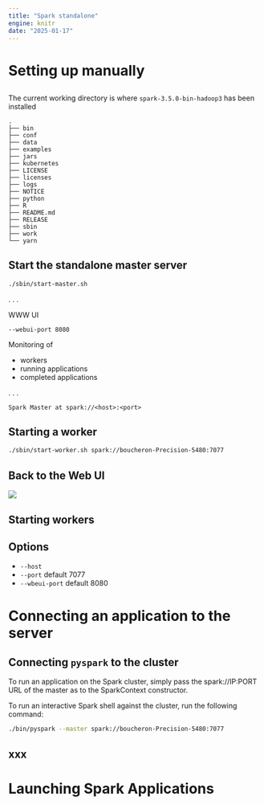 ```yaml
---
title: "Spark standalone"
engine: knitr
date: "2025-01-17"
---
```



# Setting up manually


## 

::: {.callout}
The current working directory is where `spark-3.5.0-bin-hadoop3` has been installed
:::

```.verbatim
.
├── bin
├── conf
├── data
├── examples
├── jars
├── kubernetes
├── LICENSE
├── licenses
├── logs
├── NOTICE
├── python
├── R
├── README.md
├── RELEASE
├── sbin
├── work
└── yarn
```

## Start the standalone master server 

```bash
./sbin/start-master.sh
```

. . . 

WWW UI 

```.verbatin
--webui-port 8080
```

Monitoring of 

- workers
- running applications
- completed applications

. . .

```.verbatim
Spark Master at spark://<host>:<port>
```

## Starting a worker 


```bash
./sbin/start-worker.sh spark://boucheron-Precision-5480:7077
```


## Back to the Web UI


![](./IMG/webUI-oneworker.png)

## Starting workers


## Options

- `--host`
- `--port` default 7077
- `--wbeui-port` default 8080


# Connecting an application to the server

## Connecting `pyspark` to the cluster

To run an application on the Spark cluster, simply pass the spark://IP:PORT URL of the master as to the SparkContext constructor.

To run an interactive Spark shell against the cluster, run the following command:

```bash
./bin/pyspark --master spark://boucheron-Precision-5480:7077
```


## xxx


# Launching Spark Applications

## 

